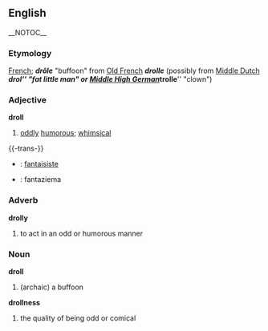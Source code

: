 == English == __NOTOC__
=== Etymology ===
[[French]]; '''''drôle''''' "buffoon" from [[Old French]] '''''drolle''''' (possibly from [[Middle Dutch]] '''''drol''''' "fat little man" or [[Middle High German]] '''''trolle''''' "clown")
=== Adjective ===
'''droll'''
# [[odd]]ly [[humorous]]; [[whimsical]]

{{-trans-}}

* {{fr}} : [[fantaisiste]]
* {{io}} : fantaziema

=== Adverb ===
'''drolly'''
# to act in an odd or humorous manner

=== Noun ===
'''droll'''
# (archaic) a buffoon
'''drollness'''
# the quality of being odd or comical